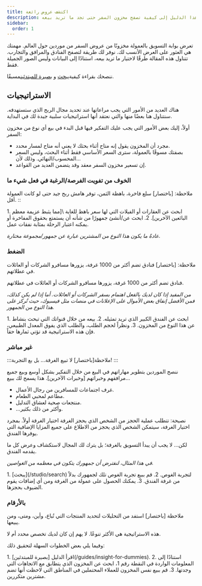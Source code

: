 ```yaml
---
title: اكتشف عروض رائعة
description: يرشدك هذا الدليل إلى كيفية تصفح مخزون السفر حتى تجد ما تريد بيعه.
sidebar:
  order: 1
---
```


تعرض بوابة التسويق بالعمولة مخزونًا من عروض السفر من موردين حول العالم. مهمتك هي العثور على العرض الأنسب لك. نوفر لك طريقة لتصفح الفنادق والمرافق والتجارب. تتناول هذه المقالة طرقًا لاختيار ما تريد بيعه، استنادًا إلى البيانات وليس الصور الجميلة فقط.

ننصحك بقراءة كيفية[يبحث](/studio/search) و [بصيرة للمبتدئين](/guides/insight-for-dummies)مسبقًا.

## الاستراتيجيات

هناك العديد من الأمور التي يجب مراعاتها عند تحديد مجال الربح الذي ستستهدفه. سنتناول هنا بعضًا منها والتي نعتقد أنها استراتيجيات سلبية جيدة لك في البداية.

أولاً، إليك بعض الأمور التي يجب عليك التفكير فيها قبل البدء في بيع أي نوع من مخزون السفر:

* مجرد أن المخزون يقول إنه متاح أثناء بحثك لا يعني أنه متاح لمسار محدد.
* بصفتك مسوقًا بالعمولة، سترى السعر الأساسي فقط أثناء البحث، وليس السعر المحسوب/النهائي. وذلك لأن...
* إن تسعير مخزون السفر معقد وقد يتضمن العديد من القواعد.

### الخوف من تفويت الفرصة/الرغبة في فعل شيء ما

ملاحظة: \[باختصار] سلع فاخرة، باهظة الثمن، توفر هامش ربح جيد حتى لو كانت العمولة أقل.
::

<Steps>
  1. ابحث عن العقارات أو الفيلات التي لها سعر باهظ للغاية \[مما يثبط عزيمة معظم البائعين الآخرين].
  2. ابحث عن/أنشئ جمهورًا من شأنه أن يستمتع بحقوق المفاخرة أو يمكنه اعتبار الرحلة بمثابة نفقات عمل.
</Steps>


*عادةً ما يكون هذا النوع من المشترين عبارة عن جمهور/مجموعة مختارة.*

### الضغط

ملاحظة: \[باختصار]
فنادق تضم أكثر من 1000 غرفة، يزورها مسافرو الشركات أو العائلات في عطلاتهم.


فنادق تضم أكثر من 1000 غرفة، يزورها مسافرو الشركات أو العائلات في عطلاتهم.

*من المفيد إذا كان لديك بالفعل اهتمام بسفر الشركات أو العائلات. أما إذا لم يكن كذلك، فمن الأفضل إنفاق بعض الأموال على الإعلانات في منصات مثل فيسبوك، حيث تُركز على هذا النوع من الجمهور.*

<Steps>
  1. ابحث عن الفندق الكبير الذي تريد تمثيله.
  2. بيعه من خلال قنواتك التي تبحث بنشاط عن هذا النوع من المخزون.
  3. ونظراً لحجم الطلب، والطلب الذي يفوق المعدل الطبيعي، فإن هذه الاستراتيجية قد تؤتي ثمارها حقاً.
</Steps>


### غير مباشر

:::ملاحظة\[باختصار]
لا تبيع الغرفة... بل بع التجربة!
:::

ننصح الموردين بتطوير مهاراتهم في البيع من خلال التفكير بشكل أوسع وبيع جميع مرافقهم وخبراتهم \[وخبرات الآخرين]. هذا يسمح لك ببيع...

* غرف اجتماعات للمسافرين من رجال الأعمال.
* مطاعم لمحبي الطعام.
* منتجعات صحية لعشاق التدليل.
* ...وأكثر من ذلك بكثير.

نصيحة: تتطلب عملية الحجز من الشخص الذي يحجز الغرفة اختيار الغرفة أولاً. بمجرد اختيار الغرفة، سيتمكن الشخص الذي يحجز من الاطلاع على جميع المزايا الإضافية التي يوفرها الفندق.

لكن... لا يجب أن يبدأ التسويق بالغرفة؛ بل يترك لك المجال لاستكشاف وعرض كل ما يقدمه الفندق.

*في هذا المثال، لنفترض أن جمهورك يتكون في معظمه من الغواصين.*

<Steps>
  1. [يبحث](/studio/search) لتجربة الغوص.
  2. قم ببيع تجربة الغوص تلك لجمهورك بدلاً من غرفة الفندق.
  3. يمكنك الحصول على عمولة من الغرفة ومن أي إضافات يقوم الضيوف بحجزها.
</Steps>


### بالأرقام

ملاحظة \[باختصار]
استفد من التحليلات لتحديد المنتجات التي تُباع، وأين، ومتى، ومن يبيعها.



هذه الاستراتيجية هي الأكثر تنوعًا. لا يهم إن كان لديك تخصص محدد أم لا.

وفيما يلي بعض الخطوات السهلة لتحقيق ذلك:

<Steps>
  1. اقرأ الدليل [بصيرة للمبتدئين](/guides/insight-for-dummies).
  2. استنادًا إلى المعلومات الواردة في النقطة رقم 1، ابحث عن المخزون الذي يتطابق مع الاتجاهات التي وجدتها.
  3. قم ببيع نفس المخزون للعملاء المحتملين في المناطق التي لاحظت أنها تضم مشترين متكررين.
</Steps>

